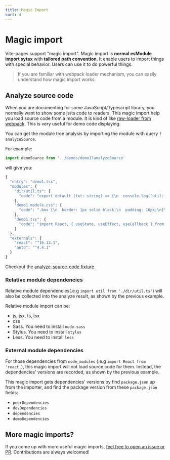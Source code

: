 ```yaml
---
title: Magic Import
sort: 4
---
```


# Magic import

Vite-pages support "magic import". Magic import is **normal esModule import sytax** with **tailored path convention**. It enable users to import things with special behavior. Users can use it to do powerful things.

> If you are familiar with webpack loader mechanism, you can easily understand how magic import works.

## Analyze source code

When you are documenting for some JavaScript/Typescript library, you normally want to show some js/ts code to readers. This magic import help you load source code from a module. It is kind of like [raw-loader from webpack](https://webpack.js.org/loaders/raw-loader/). This is very useful for demo code displaying.

You can get the module tree analysis by importing the module with query `?analyzeSource`.

For example:

```ts
import demoSource from '../demos/demo1?analyzeSource'
```

will give you:

```ts
{
  "entry": "demo1.tsx",
  "modules": {
    "dir/util.ts": {
      "code": "export default (txt: string) => {\n  console.log('util:' + txt)\n}\n"
    },
    "demo1.module.css": {
      "code": ".box {\n  border: 1px solid black;\n  padding: 16px;\n}\n\n.title {\n  margin-top: 0;\n  margin-bottom: 8px;\n  color: blue;\n}\n"
    },
    "demo1.tsx": {
      "code": "import React, { useState, useEffect, useCallback } from 'react'\n// This is an external library used by demo\nimport { Button } from 'antd'\nimport 'antd/dist/antd.css'\n\nimport util from './dir/util'\nimport style from './demo1.module.css'\n\ninterface IProps {}\n\nconst Demo1: React.FC<IProps> = (props) => {\n  useEffect(() => {\n    util('demo1')\n  }, [])\n\n  return (\n    <div className={style.box}>\n      <h1 className={style.title}>This demo use a library</h1>\n      <Button type=\"primary\">Primary Button</Button>\n    </div>\n  )\n}\n\nexport default Demo1\n"
    }
  },
  "externals": {
    "react": "^16.13.1",
    "antd": "^4.4.1"
  }
}
```

Checkout the [analyze-source-code fixture](https://github.com/vitejs/vite-plugin-react-pages/blob/master/fixtures/analyze-source-code/pages/index$.tsx).

### Relative module dependencies

Relative module dependencies(.e.g `import util from './dir/util.ts'`) will also be collected into the analyze result, as shown by the previous example.

Relative module import can be:

- js, jsx, ts, tsx
- css
- Sass. You need to install `node-sass`
- Stylus. You need to install `stylus`
- Less. You need to install `less`

### External module dependencies

For those dependencies from `node_modules` (.e.g `import React from 'react'`), this magic import will not load source code for them. Instead, the dependencies' versions are recorded, as shown by the previous example.

This magic import gets dependencies' versions by find `package.json` up from the importer, and find the package version from these `package.json` fields:

- `peerDependencies`
- `devDependencies`
- `dependencies`
- `demoDependencies`

## More magic imports?

If you come up with more useful magic imports, [feel free to open an issue or PR](https://github.com/vitejs/vite-plugin-react-pages/issues). Contributions are always welcomed!
